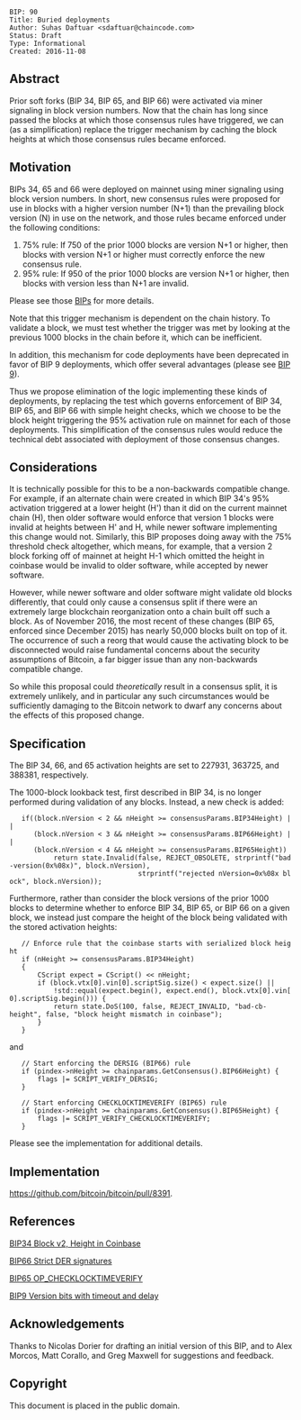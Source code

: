 <pre>
BIP: 90
Title: Buried deployments
Author: Suhas Daftuar <sdaftuar@chaincode.com>
Status: Draft
Type: Informational
Created: 2016-11-08
</pre>


==Abstract==

Prior soft forks (BIP 34, BIP 65, and BIP 66) were activated via miner signaling in block version numbers.  Now that the chain has long since passed the blocks at which those consensus rules have triggered, we can (as a simplification) replace the trigger mechanism by caching the block heights at which those consensus rules became enforced.

==Motivation==

BIPs 34, 65 and 66 were deployed on mainnet using miner signaling using block version numbers.  In short, new consensus rules were proposed for use in blocks with a higher version number (N+1) than the prevailing block version (N) in use on the network, and those rules became enforced under the following conditions:
# 75% rule: If 750 of the prior 1000 blocks are version N+1 or higher, then blocks with version N+1 or higher must correctly enforce the new consensus rule.
# 95% rule: If 950 of the prior 1000 blocks are version N+1 or higher, then blocks with version less than N+1 are invalid.

Please see those [[#References|BIPs]] for more details.

Note that this trigger mechanism is dependent on the chain history.  To validate a block, we must test whether the trigger was met by looking at the previous 1000 blocks in the chain before it, which can be inefficient.

In addition, this mechanism for code deployments have been deprecated in favor of BIP 9 deployments, which offer several advantages (please see [https://github.com/bitcoin/bips/blob/master/bip-0009.mediawiki BIP 9]).

Thus we propose elimination of the logic implementing these kinds of deployments, by replacing the test which governs enforcement of BIP 34, BIP 65, and BIP 66 with simple height checks, which we choose to be the block height triggering the 95% activation rule on mainnet for each of those deployments.  This simplification of the consensus rules would reduce the technical debt associated with deployment of those consensus changes.

==Considerations==

It is technically possible for this to be a non-backwards compatible change.  For example, if an alternate chain were created in which BIP 34's 95% activation triggered at a lower height (H') than it did on the current mainnet chain (H), then older software would enforce that version 1 blocks were invalid at heights between H' and H, while newer software implementing this change would not.  Similarly, this BIP proposes doing away with the 75% threshold check altogether, which means, for example, that a version 2 block forking off of mainnet at height H-1 which omitted the height in coinbase would be invalid to older software, while accepted by newer software.

However, while newer software and older software might validate old blocks differently, that could only cause a consensus split if there were an extremely large blockchain reorganization onto a chain built off such a block.  As of November 2016, the most recent of these changes (BIP 65, enforced since December 2015) has nearly 50,000 blocks built on top of it.  The occurrence of such a reorg that would cause the activating block to be disconnected would raise fundamental concerns about the security assumptions of Bitcoin, a far bigger issue than any non-backwards compatible change.

So while this proposal could <i>theoretically</i> result in a consensus split, it is extremely unlikely, and in particular any such circumstances would be sufficiently damaging to the Bitcoin network to dwarf any concerns about the effects of this proposed change.

==Specification==

The BIP 34, 66, and 65 activation heights are set to 227931, 363725, and 388381, respectively.

The 1000-block lookback test, first described in BIP 34, is no longer performed during validation of any blocks.  Instead, a new check is added:

    if((block.nVersion < 2 && nHeight >= consensusParams.BIP34Height) ||
       (block.nVersion < 3 && nHeight >= consensusParams.BIP66Height) ||
       (block.nVersion < 4 && nHeight >= consensusParams.BIP65Height))
            return state.Invalid(false, REJECT_OBSOLETE, strprintf("bad-version(0x%08x)", block.nVersion),
                                 strprintf("rejected nVersion=0x%08x block", block.nVersion));

Furthermore, rather than consider the block versions of the prior 1000 blocks to determine whether to enforce BIP 34, BIP 65, or BIP 66 on a given block, we instead just compare the height of the block being validated with the stored activation heights:

    // Enforce rule that the coinbase starts with serialized block height
    if (nHeight >= consensusParams.BIP34Height)
    {
        CScript expect = CScript() << nHeight;
        if (block.vtx[0].vin[0].scriptSig.size() < expect.size() ||
            !std::equal(expect.begin(), expect.end(), block.vtx[0].vin[0].scriptSig.begin())) {
            return state.DoS(100, false, REJECT_INVALID, "bad-cb-height", false, "block height mismatch in coinbase");
        }
    }

and

    // Start enforcing the DERSIG (BIP66) rule
    if (pindex->nHeight >= chainparams.GetConsensus().BIP66Height) {
        flags |= SCRIPT_VERIFY_DERSIG;
    }

    // Start enforcing CHECKLOCKTIMEVERIFY (BIP65) rule
    if (pindex->nHeight >= chainparams.GetConsensus().BIP65Height) {
        flags |= SCRIPT_VERIFY_CHECKLOCKTIMEVERIFY;
    }

Please see the implementation for additional details.

==Implementation==

https://github.com/bitcoin/bitcoin/pull/8391.


==References==

[https://github.com/bitcoin/bips/blob/master/bip-0034.mediawiki BIP34 Block v2, Height in Coinbase] 

[https://github.com/bitcoin/bips/blob/master/bip-0066.mediawiki BIP66 Strict DER signatures]

[https://github.com/bitcoin/bips/blob/master/bip-0065.mediawiki BIP65 OP_CHECKLOCKTIMEVERIFY]

[https://github.com/bitcoin/bips/blob/master/bip-0009.mediawiki BIP9 Version bits with timeout and delay]

==Acknowledgements==

Thanks to Nicolas Dorier for drafting an initial version of this BIP, and to Alex Morcos, Matt Corallo, and Greg Maxwell for suggestions and feedback.

==Copyright==

This document is placed in the public domain.
